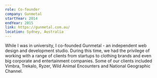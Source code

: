 ```yaml
---
role: Co-founder
company: Gunmetal
startYear: 2014
endYear: 2015
link: https://gunmetal.com.au/
location: Sydney, Australia
---
```


While I was in university, I co-founded Gunmetal - an independent web design and development studio. During this time, we had the privilege of working with a range of clients from startups to clothing brands and even big corporate and entertainment companies. Some of our clients included Vimbra, Trekalo, Ryzer, Wild Animal Encounters and National Geographic Channel.
